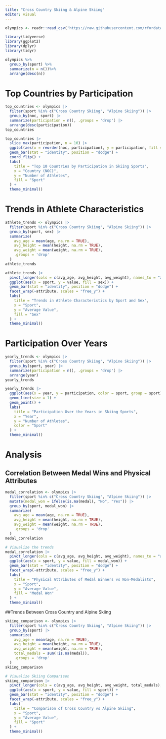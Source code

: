 ```yaml
---
title: "Cross Country Skiing & Alpine Skiing"
editor: visual
---
```


```r
olympics <- readr::read_csv('https://raw.githubusercontent.com/rfordatascience/tidytuesday/master/data/2024/2024-08-06/olympics.csv')
```

```r
library(tidyverse)
library(ggplot2)
library(dplyr)
library(tidyr)

```

```r
olympics %>%
  group_by(sport) %>%
  summarize(n = n())%>%
  arrange(desc(n))

```

# Top Countries by Participation

```r
top_countries <- olympics |>
  filter(sport %in% c("Cross Country Skiing", "Alpine Skiing")) |>
  group_by(noc, sport) |>
  summarize(participation = n(), .groups = 'drop') |>
  arrange(desc(participation))
top_countries
```

```r
top_countries |>
  slice_max(participation, n = 10) |>
  ggplot(aes(x = reorder(noc, participation), y = participation, fill = sport)) +
  geom_bar(stat = "identity", position = "dodge") +
  coord_flip() +
  labs(
    title = "Top 10 Countries by Participation in Skiing Sports",
    x = "Country (NOC)",
    y = "Number of Athletes",
    fill = "Sport"
  ) +
  theme_minimal()
```

# Trends in Athlete Characteristics

```r
athlete_trends <- olympics |>
  filter(sport %in% c("Cross Country Skiing", "Alpine Skiing")) |>
  group_by(sport, sex) |>
  summarize(
    avg_age = mean(age, na.rm = TRUE),
    avg_height = mean(height, na.rm = TRUE),
    avg_weight = mean(weight, na.rm = TRUE),
    .groups = 'drop'
  )
athlete_trends

athlete_trends |>
  pivot_longer(cols = c(avg_age, avg_height, avg_weight), names_to = "attribute", values_to = "value") |>
  ggplot(aes(x = sport, y = value, fill = sex)) +
  geom_bar(stat = "identity", position = "dodge") +
  facet_wrap(~attribute, scales = "free_y") +
  labs(
    title = "Trends in Athlete Characteristics by Sport and Sex",
    x = "Sport",
    y = "Average Value",
    fill = "Sex"
  ) +
  theme_minimal()

```

# Participation Over Years

```r
yearly_trends <- olympics |>
  filter(sport %in% c("Cross Country Skiing", "Alpine Skiing")) |>
  group_by(sport, year) |>
  summarize(participation = n(), .groups = 'drop') |>
  arrange(year)
yearly_trends

yearly_trends |>
  ggplot(aes(x = year, y = participation, color = sport, group = sport)) +
  geom_line(size = 1) +
  geom_point() +
  labs(
    title = "Participation Over the Years in Skiing Sports",
    x = "Year",
    y = "Number of Athletes",
    color = "Sport"
  ) +
  theme_minimal()


```

# Analysis

## Correlation Between Medal Wins and Physical Attributes

```r
medal_correlation <- olympics |>
  filter(sport %in% c("Cross Country Skiing", "Alpine Skiing")) |>
  mutate(medal_won = ifelse(is.na(medal), "No", "Yes")) |>
  group_by(sport, medal_won) |>
  summarize(
    avg_age = mean(age, na.rm = TRUE),
    avg_height = mean(height, na.rm = TRUE),
    avg_weight = mean(weight, na.rm = TRUE),
    .groups = 'drop'
  )
medal_correlation

# Visualize the trends
medal_correlation |>
  pivot_longer(cols = c(avg_age, avg_height, avg_weight), names_to = "attribute", values_to = "value") |>
  ggplot(aes(x = sport, y = value, fill = medal_won)) +
  geom_bar(stat = "identity", position = "dodge") +
  facet_wrap(~attribute, scales = "free_y") +
  labs(
    title = "Physical Attributes of Medal Winners vs Non-Medalists",
    x = "Sport",
    y = "Average Value",
    fill = "Medal Won"
  ) +
  theme_minimal()

```

##Trends Between Cross Country and Alpine Skiing

```r
skiing_comparison <- olympics |>
  filter(sport %in% c("Cross Country Skiing", "Alpine Skiing")) |>
  group_by(sport) |>
  summarize(
    avg_age = mean(age, na.rm = TRUE),
    avg_height = mean(height, na.rm = TRUE),
    avg_weight = mean(weight, na.rm = TRUE),
    total_medals = sum(!is.na(medal)),
    .groups = 'drop'
  )
skiing_comparison

# Visualize Skiing Comparison
skiing_comparison |>
  pivot_longer(cols = c(avg_age, avg_height, avg_weight, total_medals), names_to = "attribute", values_to = "value") |>
  ggplot(aes(x = sport, y = value, fill = sport)) +
  geom_bar(stat = "identity", position = "dodge") +
  facet_wrap(~attribute, scales = "free_y") +
  labs(
    title = "Comparison of Cross Country vs Alpine Skiing",
    x = "Sport",
    y = "Average Value",
    fill = "Sport"
  ) +
  theme_minimal()


```
